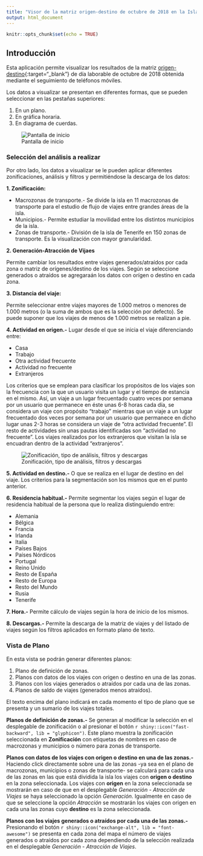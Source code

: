 ```yaml
---
title: "Visor de la matriz origen-destino de octubre de 2018 en la Isla de Tenerife"
output: html_document
---
```


```r
knitr::opts_chunk$set(echo = TRUE)
```

## Introducción

Esta aplicación permite visualizar los resultados de la matriz [origen-destino](https://es.wikipedia.org/wiki/Distribución_de_viajes){:target="_blank"} de día laborable de octubre de 2018 obtenida mediante el seguimiento de teléfonos móviles.  

Los datos a visualizar se presentan en diferentes formas, que se pueden seleccionar en las pestañas superiores:

1. En un plano.  
2. En gráfica horaria.  
3. En diagrama de cuerdas.  


![Pantalla de inicio](image/tipoVisualizacion.jpg)

### Selección del análisis a realizar

Por otro lado, los datos a visualizar se le pueden aplicar diferentes zonificaciones, análisis y filtros y permitiéndose la descarga de los datos:

**1. Zonificación:**  

  + Macrozonas de transporte.- Se divide la isla en 11 macrozonas de transporte para el estudio de flujo de viajes entre grandes áreas de la isla.  
  + Municipios.- Permite estudiar la movilidad entre los distintos municipios de la isla.  
  + Zonas de transporte.- División de la isla de Tenerife en 150 zonas de transporte. Es la visualización con mayor granularidad. 
  
**2. Generación-Atracción de Vijaes**  

Permite cambiar los resultados entre viajes generados/atraídos por cada zona o matriz de orígenes/destino de los viajes. Según se seleccione generados o atraídos se agregaraán los datos con orígen o destino en cada zona.  

**3. Distancia del viaje:**  

Permite seleccionar entre viajes mayores de 1.000 metros o menores de 1.000 metros (o la suma de ambos que es la selección por defecto). Se puede suponer que los viajes de menos de 1.000 metros se realizan a pie.  

**4. Actividad en origen.-** Lugar desde el que se inicia el viaje diferenciando entre:  

  + Casa  
  + Trabajo  
  + Otra actividad frecuente  
  + Actividad no frecuente  
  + Extranjeros  
  
Los criterios que se emplean para clasificar los propósitos de los viajes son la frecuencia con la que un usuario visita un lugar y el tiempo de estancia en el mismo. Así, un viaje a un lugar frecuentado cuatro veces por semana por un usuario que permanece en éste unas 6-8 horas cada día, se considera un viaje con propósito “trabajo” mientras que un viaje a un lugar frecuentado dos veces por semana por un usuario que permanece en dicho lugar unas 2-3 horas se considera un viaje de “otra actividad frecuente”. El resto de actividades sin unas pautas identificadas son “actividad no frecuente”. Los viajes realizados por los extranjeros que visitan la isla se encuadran dentro de la actividad "extranjeros".  

![Zonificación, tipo de análisis, filtros y descargas](image/filtros.jpg)

**5. Actividad en destino.-** O que se realiza en el lugar de destino en del viaje. Los criterios para la segmentación son los mismos que en el punto anterior.  

**6. Residencia habitual.-** Permite segmentar los viajes según el lugar de residencia habitual de la persona que lo realiza distinguiendo entre:  

  + Alemania  
  + Bélgica  
  + Francia  
  + Irlanda  
  + Italia  
  + Países Bajos  
  + Países Nórdicos  
  + Portugal  
  + Reino Unido  
  + Resto de España  
  + Resto de Europa  
  + Resto del Mundo  
  + Rusia  
  + Tenerife  
  
**7. Hora.-** Permite cálculo de viajes según la hora de inicio de los mismos. 

**8. Descargas.-** Permite la descarga de la matriz de viajes y del listado de viajes según los filtros aplicados en formato plano de texto.  

### Vista de Plano  

En esta vista se podrán generar diferentes planos:  

1. Plano de definición de zonas.  
2. Planos con datos de los viajes con origen o destino en una de las zonas.  
3. Planos con los viajes generados o atraídos por cada una de las zonas.  
4. Planos de saldo de viajes (generados menos atraídos).  

El texto encima del plano indicará en cada momento el tipo de plano que se presenta y un sumario de los viajes totales.

**Planos de definición de zonas.-** Se generan al modificar la selección en el desplegable de zonificación o al presionar el botón  `r shiny::icon("fast-backward", lib = "glyphicon")`. Este plano muestra la zonificación seleccionada en **Zonificación** con etiquetas de nombres en caso de macrozonas y municipios o número para zonas de transporte.  

**Planos con datos de los viajes con origen o destino en una de las zonas.-** Haciendo click directamente sobre una de las zonas -ya sea en el plano de macrozonas, municipios o zonas de transporte- se calculará para cada una de las zonas en las que está dividida la isla los viajes con **origen o destino** en la zona seleccionada. Los viajes con **origen** en la zona seleccionada se mostrarán en caso de que en el desplegable *Generación - Atracción de Viajes* se haya seleccionado la opción *Generación*. Igualmente en caso de que se seleccione la opción *Atracción* se mostrarán los viajes con origen en cada una las zonas cuyo **destino** es la zona seleccionada.  

**Planos con los viajes generados o atraídos por cada una de las zonas.-** Presionando el botón `r shiny::icon("exchange-alt", lib = "font-awesome")` se presenta en cada zona del mapa el número de viajes generados o atraídos por cada zona dependiendo de la selección realizada en el desplegable *Generación - Atracción de Viajes*.  




 
